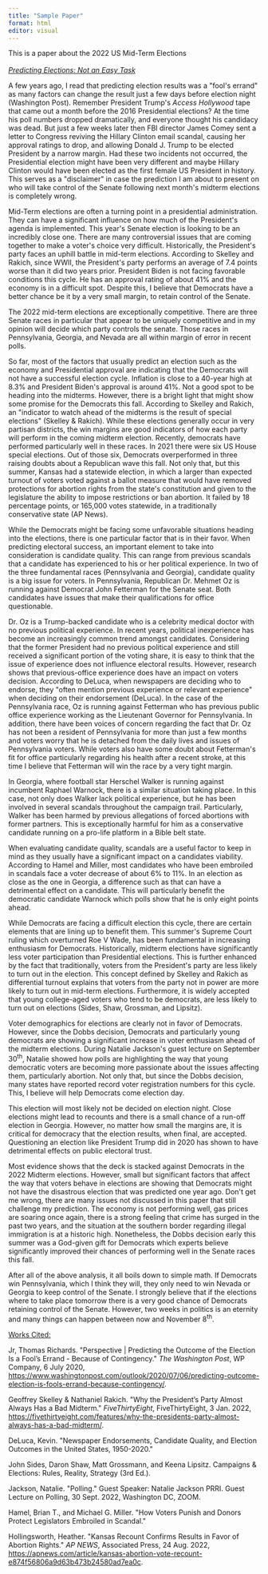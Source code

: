 ```yaml
---
title: "Sample Paper"
format: html
editor: visual
---
```


This is a paper about the 2022 US Mid-Term Elections\
\
[*Predicting Elections: Not an Easy Task*]{.underline}

A few years ago, I read that predicting election results was a \"fool\'s errand\" as many factors can change the result just a few days before election night (Washington Post). Remember President Trump\'s *Access Hollywood* tape that came out a month before the 2016 Presidential elections? At the time his poll numbers dropped dramatically, and everyone thought his candidacy was dead. But just a few weeks later then FBI director James Comey sent a letter to Congress reviving the Hillary Clinton email scandal, causing her approval ratings to drop, and allowing Donald J. Trump to be elected President by a narrow margin. Had these two incidents not occurred, the Presidential election might have been very different and maybe Hillary Clinton would have been elected as the first female US President in history. This serves as a \"disclaimer\" in case the prediction I am about to present on who will take control of the Senate following next month\'s midterm elections is completely wrong.

Mid-Term elections are often a turning point in a presidential administration. They can have a significant influence on how much of the President\'s agenda is implemented. This year\'s Senate election is looking to be an incredibly close one. There are many controversial issues that are coming together to make a voter\'s choice very difficult. Historically, the President\'s party faces an uphill battle in mid-term elections. According to Skelley and Rakich, since WWII, the President\'s party performs an average of 7.4 points worse than it did two years prior. President Biden is not facing favorable conditions this cycle. He has an approval rating of about 41% and the economy is in a difficult spot. Despite this, I believe that Democrats have a better chance be it by a very small margin, to retain control of the Senate.

The 2022 mid-term elections are exceptionally competitive. There are three Senate races in particular that appear to be uniquely competitive and in my opinion will decide which party controls the senate. Those races in Pennsylvania, Georgia, and Nevada are all within margin of error in recent polls.

So far, most of the factors that usually predict an election such as the economy and Presidential approval are indicating that the Democrats will not have a successful election cycle. Inflation is close to a 40-year high at 8.3% and President Biden\'s approval is around 41%. Not a good spot to be heading into the midterms. However, there is a bright light that might show some promise for the Democrats this fall. According to Skelley and Rakich, an \"indicator to watch ahead of the midterms is the result of special elections\" (Skelley & Rakich). While these elections generally occur in very partisan districts, the win margins are good indicators of how each party will perform in the coming midterm election. Recently, democrats have performed particularly well in these races. In 2021 there were six US House special elections. Out of those six, Democrats overperformed in three raising doubts about a Republican wave this fall. Not only that, but this summer, Kansas had a statewide election, in which a larger than expected turnout of voters voted against a ballot measure that would have removed protections for abortion rights from the state\'s constitution and given to the legislature the ability to impose restrictions or ban abortion. It failed by 18 percentage points, or 165,000 votes statewide, in a traditionally conservative state (AP News).

While the Democrats might be facing some unfavorable situations heading into the elections, there is one particular factor that is in their favor. When predicting electoral success, an important element to take into consideration is candidate quality. This can range from previous scandals that a candidate has experienced to his or her political experience. In two of the three fundamental races (Pennsylvania and Georgia), candidate quality is a big issue for voters. In Pennsylvania, Republican Dr. Mehmet Oz is running against Democrat John Fetterman for the Senate seat. Both candidates have issues that make their qualifications for office questionable.

Dr. Oz is a Trump-backed candidate who is a celebrity medical doctor with no previous political experience. In recent years, political inexperience has become an increasingly common trend amongst candidates. Considering that the former President had no previous political experience and still received a significant portion of the voting share, it is easy to think that the issue of experience does not influence electoral results. However, research shows that previous-office experience does have an impact on voters decision. According to DeLuca, when newspapers are deciding who to endorse, they \"often mention previous experience or relevant experience\" when deciding on their endorsement (DeLuca). In the case of the Pennsylvania race, Oz is running against Fetterman who has previous public office experience working as the Lieutenant Governor for Pennsylvania. In addition, there have been voices of concern regarding the fact that Dr. Oz has not been a resident of Pennsylvania for more than just a few months and voters worry that he is detached from the daily lives and issues of Pennsylvania voters. While voters also have some doubt about Fetterman\'s fit for office particularly regarding his health after a recent stroke, at this time I believe that Fetterman will win the race by a very tight margin.

In Georgia, where football star Herschel Walker is running against incumbent Raphael Warnock, there is a similar situation taking place. In this case, not only does Walker lack political experience, but he has been involved in several scandals throughout the campaign trail. Particularly, Walker has been harmed by previous allegations of forced abortions with former partners. This is exceptionally harmful for him as a conservative candidate running on a pro-life platform in a Bible belt state.

When evaluating candidate quality, scandals are a useful factor to keep in mind as they usually have a significant impact on a candidates viability. According to Hamel and Miller, most candidates who have been embroiled in scandals face a voter decrease of about 6% to 11%. In an election as close as the one in Georgia, a difference such as that can have a detrimental effect on a candidate. This will particularly benefit the democratic candidate Warnock which polls show that he is only eight points ahead.

While Democrats are facing a difficult election this cycle, there are certain elements that are lining up to benefit them. This summer\'s Supreme Court ruling which overturned Roe V Wade, has been fundamental in increasing enthusiasm for Democrats. Historically, midterm elections have significantly less voter participation than Presidential elections. This is further enhanced by the fact that traditionally, voters from the President\'s party are less likely to turn out in the election. This concept defined by Skelley and Rakich as differential turnout explains that voters from the party not in power are more likely to turn out in mid-term elections. Furthermore, it is widely accepted that young college-aged voters who tend to be democrats, are less likely to turn out on elections (Sides, Shaw, Grossman, and Lipsitz).

Voter demographics for elections are clearly not in favor of Democrats. However, since the Dobbs decision, Democrats and particularly young democrats are showing a significant increase in voter enthusiasm ahead of the midterm elections. During Natalie Jackson\'s guest lecture on September 30^th^, Natalie showed how polls are highlighting the way that young democratic voters are becoming more passionate about the issues affecting them, particularly abortion. Not only that, but since the Dobbs decision, many states have reported record voter registration numbers for this cycle. This, I believe will help Democrats come election day.

This election will most likely not be decided on election night. Close elections might lead to recounts and there is a small chance of a run-off election in Georgia. However, no matter how small the margins are, it is critical for democracy that the election results, when final, are accepted. Questioning an election like President Trump did in 2020 has shown to have detrimental effects on public electoral trust.

Most evidence shows that the deck is stacked against Democrats in the 2022 Midterm elections. However, small but significant factors that affect the way that voters behave in elections are showing that Democrats might not have the disastrous election that was predicted one year ago. Don\'t get me wrong, there are many issues not discussed in this paper that still challenge my prediction. The economy is not performing well, gas prices are soaring once again, there is a strong feeling that crime has surged in the past two years, and the situation at the southern border regarding illegal immigration is at a historic high. Nonetheless, the Dobbs decision early this summer was a God-given gift for Democrats which experts believe significantly improved their chances of performing well in the Senate races this fall.

After all of the above analysis, it all boils down to simple math. If Democrats win Pennsylvania, which I think they will, they only need to win Nevada or Georgia to keep control of the Senate. I strongly believe that if the elections where to take place tomorrow there is a very good chance of Democrats retaining control of the Senate. However, two weeks in politics is an eternity and many things can happen between now and November 8^th^.

[Works Cited:]{.underline}

Jr, Thomas Richards. \"Perspective \| Predicting the Outcome of the Election Is a Fool's Errand - Because of Contingency.\" *The Washington Post*, WP Company, 6 July 2020, <https://www.washingtonpost.com/outlook/2020/07/06/predicting-outcome-election-is-fools-errand-because-contingency/>.

Geoffrey Skelley & Nathaniel Rakich. \"Why the President's Party Almost Always Has a Bad Midterm.\" *FiveThirtyEight*, FiveThirtyEight, 3 Jan. 2022, <https://fivethirtyeight.com/features/why-the-presidents-party-almost-always-has-a-bad-midterm/>.

DeLuca, Kevin. \"Newspaper Endorsements, Candidate Quality, and Election Outcomes in the United States, 1950-2020.\" 

John Sides, Daron Shaw, Matt Grossmann, and Keena Lipsitz. Campaigns & Elections: Rules, Reality, Strategy (3rd Ed.).

Jackson, Natalie. \"Polling.\" Guest Speaker: Natalie Jackson PRRI. Guest Lecture on Polling, 30 Sept. 2022, Washington DC, ZOOM. 

Hamel, Brian T., and Michael G. Miller. \"How Voters Punish and Donors Protect Legislators Embroiled in Scandal.\" 

Hollingsworth, Heather. \"Kansas Recount Confirms Results in Favor of Abortion Rights.\" *AP NEWS*, Associated Press, 24 Aug. 2022, <https://apnews.com/article/kansas-abortion-vote-recount-e874f56806a9d63b473b24580ad7ea0c>.  








